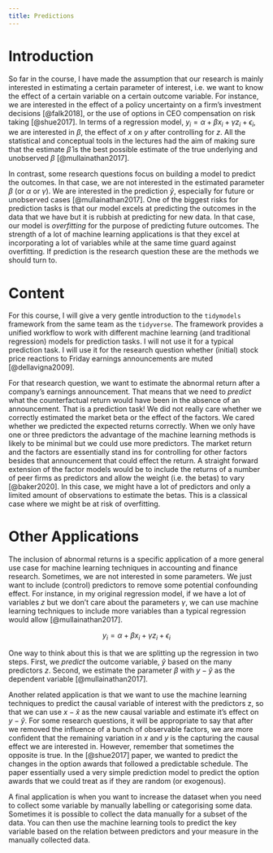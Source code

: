 ```yaml
---
title: Predictions
---
```


# Introduction

So far in the course, I have made the assumption that our research is mainly interested in estimating a certain parameter of interest, i.e. we want to know the effect of a certain variable on a certain outcome variable. For instance, we are interested in the effect of a policy uncertainty on a firm's investment decisions [@falk2018], or the use of options in CEO compensation on risk taking [@shue2017]. In terms of a regression model, $y_i = \alpha + \beta x_i + \gamma z_i + \epsilon_i$, we are interested in $\beta$, the effect of $x$ on $y$ after controlling for $z$. All the statistical and conceptual tools in the lectures had the aim of making sure that the estimate $\hat{\beta}$ is the best possible estimate of the true underlying and unobserved $\beta$ [@mullainathan2017].

In contrast, some research questions focus on building a model to predict the outcomes. In that case, we are not interested in the estimated parameter $\beta$ (or $\alpha$ or $\gamma$). We are interested in the prediction $\hat{y}$, especially for future or unobserved cases [@mullainathan2017]. One of the biggest risks for prediction tasks is that our model excels at predicting the outcomes in the data that we have but it is rubbish at predicting for new data. In that case, our model is *overfitting* for the purpose of predicting future outcomes. The strength of a lot of machine learning applications is that they excel at incorporating a lot of variables while at the same time guard against overfitting. If prediction is the research question these are the methods we should turn to.

# Content

For this course, I will give a very gentle introduction to the `tidymodels` framework from the same team as the `tidyverse`. The framework provides a unified workflow to work with different machine learning (and traditional regression) models for prediction tasks. I will not use it for a typical prediction task. I will use it for the research question whether (initial) stock price reactions to Friday earnings announcements are muted [@dellavigna2009].

For that research question, we want to estimate the abnormal return after a company's earnings announcement. That means that we need to *predict* what the counterfactual return would have been in the absence of an announcement. That is a prediction task! We did not really care whether we correctly estimated the market beta or the effect of the factors. We cared whether we predicted the expected returns correctly. When we only have one or three predictors the advantage of the machine learning methods is likely to be minimal but we could use more predictors. The market return and the factors are essentially stand ins for controlling for other factors besides that announcement that could effect the return. A straight forward extension of the factor models would be to include the returns of a number of peer firms as predictors and allow the weight (i.e. the betas) to vary [@baker2020]. In this case, we might have a lot of predictors and only a limited amount of observations to estimate the betas. This is a classical case where we might be at risk of overfitting.

# Other Applications

The inclusion of abnormal returns is a specific application of a more general use case for machine learning techniques in accounting and finance research. Sometimes, we are not interested in some parameters. We just want to include (control) predictors to remove some potential confounding effect. For instance, in my original regression model, if we have a lot of variables $z$ but we don't care about the parameters $\gamma$, we can use machine learning techniques to include more variables than a typical regression would allow [@mullainathan2017].

$$
y_i = \alpha + \beta x_i + \gamma z_i + \epsilon_i
$$

One way to think about this is that we are splitting up the regression in two steps. First, we *predict* the outcome variable, $\hat{y}$ based on the many predictors $z$. Second, we estimate the parameter $\beta$ with $y - \hat{y}$ as the dependent variable [@mullainathan2017].

Another related application is that we want to use the machine learning techniques to predict the causal variable of interest with the predictors z, so that we can use $x - \hat{x}$ as the new causal variable and estimate it's effect on $y - \hat{y}$. For some research questions, it will be appropriate to say that after we removed the influence of a bunch of observable factors, we are more confident that the remaining variation in $x$ and $y$ is the capturing the causal effect we are interested in. However, remember that sometimes the opposite is true. In the [@shue2017] paper, we wanted to predict the changes in the option awards that followed a predictable schedule. The paper essentially used a very simple prediction model to predict the option awards that we could treat as if they are random (or exogenous).

A final application is when you want to increase the dataset when you need to collect some variable by manually labelling or categorising some data. Sometimes it is possible to collect the data manually for a subset of the data. You can then use the machine learning tools to predict the key variable based on the relation between predictors and your measure in the manually collected data.
